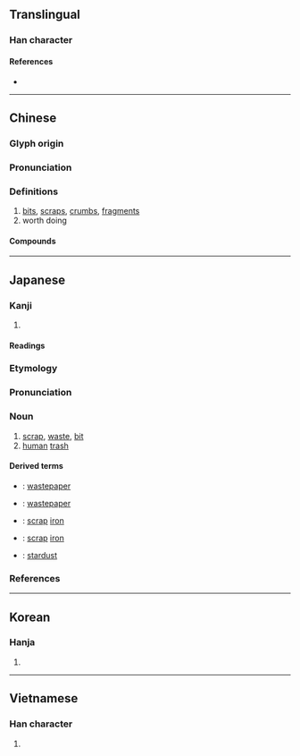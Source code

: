 {{character info/new}}
==Translingual==

===Han character===
{{Han char|rn=44|rad=尸|as=07|sn=10|four=77227|canj=SFB|ids=⿸尸肖}}

====References====
* {{Han ref|kx=0302.040|dkj=07709|dj=0599.170|hdz=20975.050|uh=5C51|ud=23633|bh=AE68|bd=44648}}

----

==Chinese==
{{zh-forms}}

===Glyph origin===
{{Han etym}}

===Pronunciation===
{{zh-pron
|m=xiè
|c=sit3
|h=pfs=sep/sut
|mn=sut/xm,qz,tw:seh/zz:seeh/xm,zz,tw:sap/qz:sa̍p/siat
|mn_note=sut, seh/seeh - vernacular; sap/sa̍p - probably substitute for {{zh-l|*霎}}; siat - literary
|mc=y
|oc=y
|cat=
}}

===Definitions===
{{zh-hanzi}}

# [[bit]]s, [[scrap]]s, [[crumb]]s, [[fragment]]s
# worth doing
#: {{zh-x|不屑|not worth doing}}
#: {{zh-x|不屑一顧|[[displeasing]] to [[look]] at, "to not be worth one glance"}}

====Compounds====
{{zh-der|不屑|不屑一顧|乜乜屑屑|屑屑|屑意|屑涕|屑窣|彥國吐屑|打破頭屑|木屑|棲屑|滴屑屑|滴羞跌屑|玉屑|瑣屑|碎屑|竹頭木屑|紙屑|纖屑|羈屑|談屑|鄙屑|鋸屑|頭皮屑|飄香屑|騷屑}}

----

==Japanese==

===Kanji===
{{ja-kanji|grade=|rs=尸07}}

# {{defn|lang=ja|sort=尸07}}

====Readings====
{{ja-readings
|goon=せち
|kanon=せつ
|kun=くず-, いさぎよ-い
}}

===Etymology===
{{wikipedia|lang=ja}}
{{ja-kanjitab|くず|yomi=k}}
{{rfe|ja}}

===Pronunciation===
{{ja-pron|yomi=k|くず|acc=1|acc_ref=DJR}}

===Noun===
{{ja-noun|くず|hhira=くづ}}

# [[scrap]], [[waste]], [[bit]]
# [[human]] [[trash]]
#: {{ja-usex|社会のクズ|しゃかい の クズ|'''dregs''' of society}}

====Derived terms====
{{der-top}}
* {{ja-r|紙屑|かみくず}}: [[wastepaper]]
* {{ja-r|屑紙|くずかみ}}: [[wastepaper]]
* {{ja-r|屑鉄|くずてつ}}: [[scrap]] [[iron]]
* {{ja-r|鉄屑|てつくず}}: [[scrap]] [[iron]]
* {{ja-r|星屑|ほしくず}}: [[stardust]]
{{der-bottom}}

===References===
<references/>

----

==Korean==

===Hanja===
{{ko-hanja|hangeul=설|rv=seol|mr=sŏl|y=sel}}

# {{defn|lang=ko|sort=尸07}}

----

==Vietnamese==

===Han character===
{{vi-hantu|[[tiết]]|rs=尸07}}

# {{defn|lang=vi|sort=尸07}}